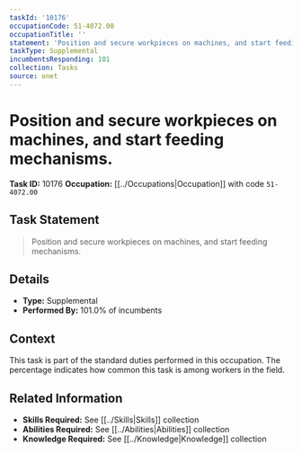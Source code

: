 ```yaml
---
taskId: '10176'
occupationCode: 51-4072.00
occupationTitle: ''
statement: 'Position and secure workpieces on machines, and start feeding mechanisms.'
taskType: Supplemental
incumbentsResponding: 101
collection: Tasks
source: onet
---
```

# Position and secure workpieces on machines, and start feeding mechanisms.

**Task ID:** 10176
**Occupation:** [[../Occupations|Occupation]] with code `51-4072.00`

## Task Statement

> Position and secure workpieces on machines, and start feeding mechanisms.

## Details

- **Type:** Supplemental
- **Performed By:** 101.0% of incumbents

## Context

This task is part of the standard duties performed in this occupation. The percentage indicates how common this task is among workers in the field.

## Related Information

- **Skills Required:** See [[../Skills|Skills]] collection
- **Abilities Required:** See [[../Abilities|Abilities]] collection
- **Knowledge Required:** See [[../Knowledge|Knowledge]] collection
